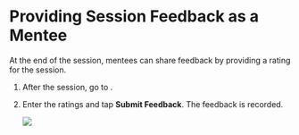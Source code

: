 
# Providing Session Feedback as a Mentee

At the end of the session, mentees can share feedback by providing a rating for the session. 

1. After the session, go to <PartialExample mentored />.

2. Enter the ratings and tap <b>Submit Feedback</b>. The feedback is recorded.

   ![](media/feedbackform-participant.png)


